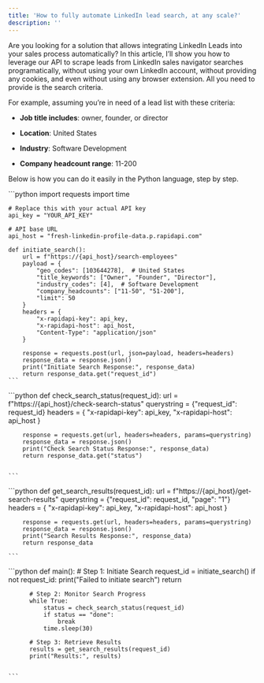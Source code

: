 ```yaml
---
title: 'How to fully automate LinkedIn lead search, at any scale?'
description: ''
---
```


Are you looking for a solution that allows integrating LinkedIn Leads into your sales process automatically? In this article, I’ll show you how to leverage our API to scrape leads from LinkedIn sales navigator searches programatically, without using your own LinkedIn account, without providing any cookies, and even without using any browser extension. All you need to provide is the search criteria.

For example, assuming you’re in need of a lead list with these criteria:

* **Job title includes**: owner, founder, or director

* **Location**: United States

* **Industry**: Software Development

* **Company headcount range**: 11-200

Below is how you can do it easily in the Python language, step by step.

<Steps>
  <Step title="Initiate a Search">
    ```python
    import requests
    import time

    # Replace this with your actual API key
    api_key = "YOUR_API_KEY"

    # API base URL
    api_host = "fresh-linkedin-profile-data.p.rapidapi.com"

    def initiate_search():
        url = f"https://{api_host}/search-employees"
        payload = {
            "geo_codes": [103644278],  # United States
            "title_keywords": ["Owner", "Founder", "Director"],
            "industry_codes": [4],  # Software Development
            "company_headcounts": ["11-50", "51-200"],
            "limit": 50
        }
        headers = {
            "x-rapidapi-key": api_key,
            "x-rapidapi-host": api_host,
            "Content-Type": "application/json"
        }

        response = requests.post(url, json=payload, headers=headers)
        response_data = response.json()
        print("Initiate Search Response:", response_data)
        return response_data.get("request_id")
    ```
  </Step>

  <Step title="Check Search Progress">
    ```python
    def check_search_status(request_id):
        url = f"https://{api_host}/check-search-status"
        querystring = {"request_id": request_id}
        headers = {
            "x-rapidapi-key": api_key,
            "x-rapidapi-host": api_host
        }
    
        response = requests.get(url, headers=headers, params=querystring)
        response_data = response.json()
        print("Check Search Status Response:", response_data)
        return response_data.get("status")


    ```
  </Step>

  <Step title="Retrieve Search Results">
    ```python
    def get_search_results(request_id):
        url = f"https://{api_host}/get-search-results"
        querystring = {"request_id": request_id, "page": "1"}
        headers = {
            "x-rapidapi-key": api_key,
            "x-rapidapi-host": api_host
        }
    
        response = requests.get(url, headers=headers, params=querystring)
        response_data = response.json()
        print("Search Results Response:", response_data)
        return response_data

    ```
  </Step>

  <Step title="Put All Together">
    ```python
      def main():
          # Step 1: Initiate Search
          request_id = initiate_search()
          if not request_id:
              print("Failed to initiate search")
              return
    
          # Step 2: Monitor Search Progress
          while True:
              status = check_search_status(request_id)
              if status == "done":
                  break
              time.sleep(30)
    
          # Step 3: Retrieve Results
          results = get_search_results(request_id)
          print("Results:", results)
          

    ```
  </Step>
</Steps>